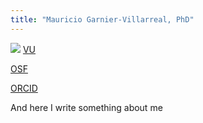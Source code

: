 ```yaml
---
title: "Mauricio Garnier-Villarreal, PhD"
---
```


::: {.column-margin}
![](AGU8154.jpg)
[VU](https://research.vu.nl/en/persons/mauricio-garnier-villarreal)

[OSF](https://osf.io/ka5z6/)

[ORCID](https://orcid.org/0000-0002-2951-6647)
:::



::: {.column-page-left}
And here I write something about me
:::
